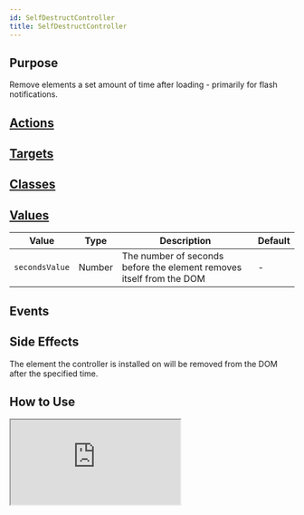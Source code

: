 ```yaml
---
id: SelfDestructController
title: SelfDestructController
---
```




## Purpose

Remove elements a set amount of time after loading - primarily for flash notifications.


## [Actions](https://stimulus.hotwire.dev/reference/actions)
<NoActions/>

## [Targets](https://stimulus.hotwire.dev/reference/targets)
<NoTargets/>

## [Classes](https://stimulus.hotwire.dev/reference/classes)
<NoClasses/>

## [Values](https://stimulus.hotwire.dev/reference/values)


| Value          | Type   | Description                                                          | Default |
|----------------|--------|----------------------------------------------------------------------|---------|
| `secondsValue` | Number | The number of seconds before the element removes itself from the DOM | -       |


## Events
<NoEvents/>

## Side Effects

The element the controller is installed on will be removed from the DOM after the specified time.



## How to Use

<iframe
  src="https://stimulus-library.netlify.app/controllers/self_destruct_controller.html"
  style={{width: "100%", height: "500px", border: "0", borderRadius: "4px", overflow: "hidden"}}
  sandbox="allow-forms allow-modals allow-popups allow-presentation allow-same-origin allow-scripts"
/>


